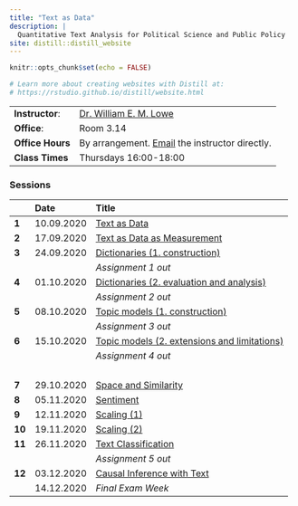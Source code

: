 ```yaml
---
title: "Text as Data"
description: |
  Quantitative Text Analysis for Political Science and Public Policy
site: distill::distill_website
---
```


```r
knitr::opts_chunk$set(echo = FALSE)

# Learn more about creating websites with Distill at:
# https://rstudio.github.io/distill/website.html

```

------------------------------ ------------------------------- 
**Instructor**:                [Dr. William E. M. Lowe](lowe@hertie-school.org)
**Office**:                    Room 3.14
**Office Hours**               By arrangement. [Email](lowe@hertie-school.org) the instructor directly.
**Class Times**                Thursdays 16:00-18:00
---------------------------------------------------------------

### Sessions

              Date        Title 
------------- ----------- --------------------------------------------
**1**         10.09.2020  [Text as Data](week01.html)
**2**         17.09.2020  [Text as Data as Measurement](week2.html)
**3**         24.09.2020  [Dictionaries (1. construction)](week03.html)
                          *Assignment 1 out*
**4**         01.10.2020  [Dictionaries (2. evaluation and analysis)](week04.html)
                          *Assignment 2 out*
**5**         08.10.2020  [Topic models (1. construction)](week05.html)
                          *Assignment 3 out*
**6**         15.10.2020  [Topic models (2. extensions and limitations)](week06.html)
                          *Assignment 4 out*
                          &nbsp;
**7**         29.10.2020  [Space and Similarity](week07.html)
**8**         05.11.2020  [Sentiment](week08.html)
**9**         12.11.2020  [Scaling (1)](week09.html)
**10**        19.11.2020  [Scaling (2)](week10.html)
**11**        26.11.2020  [Text Classification](week11.html)
                          *Assignment 5 out*
**12**        03.12.2020  [Causal Inference with Text](week12.html)
              14.12.2020  *Final Exam Week*
-------------------------------------------------------------------




